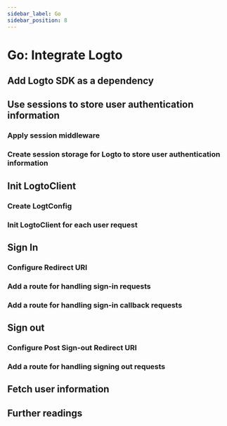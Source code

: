 ```yaml
---
sidebar_label: Go
sidebar_position: 8
---
```



# Go: Integrate Logto

<AppNote type="Traditional Web" />

<GoWebTip />

## Add Logto SDK as a dependency

<AddSdk />

## Use sessions to store user authentication information

<UseSessionStorage />

### Apply session middleware

<ApplySessionMiddleware />

### Create session storage for Logto to store user authentication information

<CreateSessionStorage />

## Init LogtoClient

### Create LogtConfig

<CreateLogtoConfig />

### Init LogtoClient for each user request

<InitLogtoClient />

## Sign In

<SignInFlowSummary />

### Configure Redirect URI

<ConfigureRedirectUri
  figureSrc={redirectUriFigure}
  redirectUri="http://localhost:8080/sign-in-callback"
/>

### Add a route for handling sign-in requests

<ImplementSignIn />

### Add a route for handling sign-in callback requests

<HandleRedirect />

## Sign out

### Configure Post Sign-out Redirect URI

<ConfigurePostSignOutRedirectUri
  figureSrc={postSignOutRedirectUriFigure}
  postSignOutRedirectUri="http://localhost:8080"
/>

<SignOutUriDescription />

### Add a route for handling signing out requests

<ImplementSignOut />

## Fetch user information

<FetchUserInformation apiCodeFragment="logtoClient.FetchUserInfo()" />

## Further readings

<FurtherReadings />
